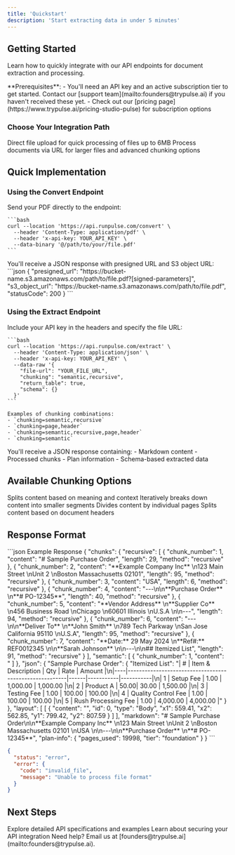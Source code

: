```yaml
---
title: 'Quickstart'
description: 'Start extracting data in under 5 minutes'
---
```


## Getting Started

Learn how to quickly integrate with our API endpoints for document extraction and processing.

<Note>
  **Prerequisites**: 
  - You'll need an API key and an active subscription tier to get started. Contact our [support team](mailto:founders@trypulse.ai) if you haven't received these yet.
  - Check out our [pricing page](https://www.trypulse.ai/pricing-studio-pulse) for subscription options
</Note>

### Choose Your Integration Path

<CardGroup cols={2}>
  <Card
    title="/convert Endpoint"
    icon="cloud-arrow-up"
    href="/api-reference/convert"
  >
    Direct file upload for quick processing of files up to 6MB
  </Card>
  <Card
    title="/extract Endpoint"
    icon="file-export"
    href="/api-reference/extract"
  >
    Process documents via URL for larger files and advanced chunking options
  </Card>
</CardGroup>

## Quick Implementation

### Using the Convert Endpoint

<Steps>
  <Step title="Upload File" icon="cloud-arrow-up">
    Send your PDF directly to the endpoint:

    ```bash
    curl --location 'https://api.runpulse.com/convert' \
      --header 'Content-Type: application/pdf' \
      --header 'x-api-key: YOUR_API_KEY' \
      --data-binary '@/path/to/your/file.pdf'
    ```
  </Step>
  <Step title="Retrieve Results" icon="download">
    You'll receive a JSON response with presigned URL and S3 object URL:
    ```json
    {
      "presigned_url": "https://bucket-name.s3.amazonaws.com/path/to/file.pdf?[signed-parameters]",
      "s3_object_url": "https://bucket-name.s3.amazonaws.com/path/to/file.pdf",
      "statusCode": 200
    }
    ```
  </Step>
</Steps>

### Using the Extract Endpoint

<Steps>
  <Step title="Prepare Your Request" icon="code">
    Include your API key in the headers and specify the file URL:

    ```bash
    curl --location 'https://api.runpulse.com/extract' \
      --header 'Content-Type: application/json' \
      --header 'x-api-key: YOUR_API_KEY' \
      --data-raw '{
        "file-url": "YOUR_FILE_URL",
        "chunking": "semantic,recursive",
        "return_table": true,
        "schema": {}
      }'
    ```

    Examples of chunking combinations:
    - `chunking=semantic,recursive`
    - `chunking=page,header`
    - `chunking=semantic,recursive,page,header`
    - `chunking=semantic`
  </Step>
  <Step title="Process Response" icon="wand-magic-sparkles">
    You'll receive a JSON response containing:
    - Markdown content
    - Processed chunks
    - Plan information
    - Schema-based extracted data
  </Step>
</Steps>

## Available Chunking Options

<CardGroup cols={2}>
  <Card title="Semantic" icon="brain">
    Splits content based on meaning and context
  </Card>
  <Card title="Recursive" icon="repeat">
    Iteratively breaks down content into smaller segments
  </Card>
  <Card title="Page" icon="file">
    Divides content by individual pages
  </Card>
  <Card title="Header" icon="heading">
    Splits content based on document headers
  </Card>
</CardGroup>

## Response Format

<CodeGroup>
  ```json Example Response
  {
    "chunks": {
      "recursive": [
        {
          "chunk_number": 1,
          "content": "# Sample Purchase Order",
          "length": 29,
          "method": "recursive"
        },
        {
          "chunk_number": 2,
          "content": "**Example Company Inc**  \n123 Main Street  \nUnit 2  \nBoston Massachusetts 02101",
          "length": 95,
          "method": "recursive"
        },
        {
          "chunk_number": 3,
          "content": "USA",
          "length": 6,
          "method": "recursive"
        },
        {
          "chunk_number": 4,
          "content": "---\n\n**Purchase Order**  \n**# PO-12345**",
          "length": 40,
          "method": "recursive"
        },
        {
          "chunk_number": 5,
          "content": "**Vendor Address**  \n**Supplier Co**  \n456 Business Road  \nChicago  \n60601 Illinois  \nU.S.A  \n\n---",
          "length": 94,
          "method": "recursive"
        },
        {
          "chunk_number": 6,
          "content": "---\n\n**Deliver To**  \n**John Smith**  \n789 Tech Parkway  \nSan Jose California 95110  \nU.S.A",
          "length": 95,
          "method": "recursive"
        },
        {
          "chunk_number": 7,
          "content": "**Date:** 29 May 2024  \n**Ref#:** REF0012345  \n\n**Sarah Johnson**  \n\n---\n\n## Itemized List",
          "length": 91,
          "method": "recursive"
        }
      ],
      "semantic": [
        {
          "chunk_number": 1,
          "content": "
      ]
    },
    "json": {
      "Sample Purchase Order": {
        "Itemized List": "| #  | Item & Description                                      | Qty  | Rate      | Amount    |\n|----|--------------------------------------------------------|------|-----------|-----------|\n| 1  | Setup Fee                                              | 1.00 | 1,000.00  | 1,000.00  |\n| 2  | Product A                                              | 50.00| 30.00     | 1,500.00  |\n| 3  | Testing Fee                                            | 1.00 | 100.00    | 100.00    |\n| 4  | Quality Control Fee                                    | 1.00 | 100.00    | 100.00    |\n| 5  | Rush Processing Fee                                    | 1.00 | 4,000.00  | 4,000.00  |"
      }
    },
    "layout": [
      [
        {
          "content": "",
          "id": 0,
          "type": "Body",
          "x1": 559.41,
          "x2": 562.85,
          "y1": 799.42,
          "y2": 807.59
        }
      ]
    ],
    "markdown": "# Sample Purchase Order\n\n**Example Company Inc**  \n123 Main Street  \nUnit 2  \nBoston Massachusetts 02101  \nUSA  \n\n---\n\n**Purchase Order**  \n**# PO-12345**",
    "plan-info": {
        "pages_used": 19998,
        "tier": "foundation"
    }
  }
  ```

  ```json Error Response
  {
    "status": "error",
    "error": {
      "code": "invalid_file",
      "message": "Unable to process file format"
    }
  }
  ```
</CodeGroup>

## Next Steps

<CardGroup cols={2}>
  <Card
    title="API Reference"
    icon="code"
    href="/api-reference/introduction"
  >
    Explore detailed API specifications and examples
  </Card>
  <Card
    title="Security Best Practices"
    icon="shield-check"
    href="/security/best-practices"
  >
    Learn about securing your API integration
  </Card>
</CardGroup>

<Note>
  Need help? Email us at [founders@trypulse.ai](mailto:founders@trypulse.ai).
</Note>
